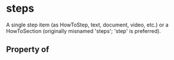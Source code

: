   

# steps

A single step item (as HowToStep, text, document, video, etc.) or a HowToSection (originally misnamed 'steps'; 'step' is preferred).

## Property of



